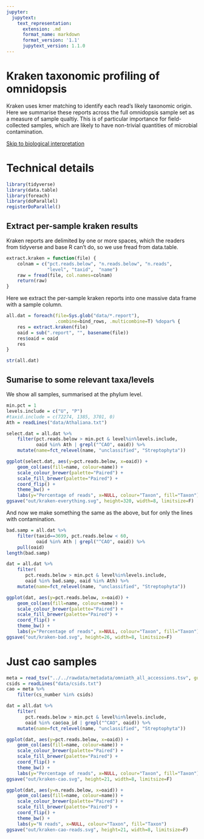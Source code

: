 ```yaml
---
jupyter:
  jupytext:
    text_representation:
      extension: .md
      format_name: markdown
      format_version: '1.1'
      jupytext_version: 1.1.0
---
```

        
# Kraken taxonomic profiling of omnidopsis

Kraken uses kmer matching to identify each read's likely taxonomic origin. Here we summarise these reports across the full omnidopsis sample set as a measure of sample qualtiy. This is of particular importance for field-collected samples, which are likely to have non-trivial quantities of microbial contamination.


[Skip to biological interpretation]()

# Technical details

```r
library(tidyverse)
library(data.table)
library(foreach)
library(doParallel)
registerDoParallel()
```

## Extract per-sample kraken results

Kraken reports are delimited by one or more spaces, which the readers from
tidyverse and base R can't do, so we use fread from data.table.

```r
extract.kraken = function(file) {
    colnam = c("pct.reads.below", "n.reads.below", "n.reads",
               "level", "taxid",  "name")
    raw = fread(file, col.names=colnam)
    return(raw)
}
```


Here we extract the per-sample kraken reports into one massive data frame
with a sample column.

```r
all.dat = foreach(file=Sys.glob("data/*.report"),
                  .combine=bind_rows, .multicombine=T) %dopar% {
    res = extract.kraken(file)
    oaid = sub(".report", "", basename(file))
    res$oaid = oaid
    res
}
```

```r
str(all.dat)
```


## Sumarise to some relevant taxa/levels


We show all samples, summarised at the phylum level.

```r
min.pct = 1
levels.include = c("U", "P")
#taxid.include = c(72274, 1385, 3701, 0)
Ath = readLines("data/Athaliana.txt")
```


```r
select.dat = all.dat %>%
    filter(pct.reads.below > min.pct & level%in%levels.include,
           oaid %in% Ath | grepl("^CAO", oaid)) %>%
    mutate(name=fct_relevel(name, "unclassified", "Streptophyta"))
```

```r
ggplot(select.dat, aes(y=pct.reads.below, x=oaid)) +
    geom_col(aes(fill=name, colour=name)) +
    scale_colour_brewer(palette="Paired") +
    scale_fill_brewer(palette="Paired") +
    coord_flip() +
    theme_bw() +
    labs(y="Percentage of reads", x=NULL, colour="Taxon", fill="Taxon")
ggsave("out/kraken-everything.svg", height=320, width=8, limitsize=F)
```

And now we make something the same as the above, but for only the lines with
contamination.

```r
bad.samp = all.dat %>%
    filter(taxid==3699, pct.reads.below < 60,
           oaid %in% Ath | grepl("^CAO", oaid)) %>%
    pull(oaid)
length(bad.samp)
```

```r
dat = all.dat %>%
    filter(
       pct.reads.below > min.pct & level%in%levels.include,
       oaid %in% bad.samp, oaid %in% Ath) %>%
    mutate(name=fct_relevel(name, "unclassified", "Streptophyta"))
```

```r
ggplot(dat, aes(y=pct.reads.below, x=oaid)) +
    geom_col(aes(fill=name, colour=name)) +
    scale_colour_brewer(palette="Paired") +
    scale_fill_brewer(palette="Paired") +
    coord_flip() +
    theme_bw() +
    labs(y="Percentage of reads", x=NULL, colour="Taxon", fill="Taxon")
ggsave("out/kraken-bad.svg", height=26, width=8, limitsize=F)
```


# Just cao samples

```r
meta = read_tsv("../../rawdata/metadata/omniath_all_accessions.tsv", guess_max=1e5)
csids = readLines("data/csids.txt")
cao = meta %>%
    filter(cs_number %in% csids)
```


```r
dat = all.dat %>%
    filter(
       pct.reads.below > min.pct & level%in%levels.include,
       oaid %in% cao$oa_id | grepl("^CAO", oaid)) %>%
    mutate(name=fct_relevel(name, "unclassified", "Streptophyta"))
```

```r
ggplot(dat, aes(y=pct.reads.below, x=oaid)) +
    geom_col(aes(fill=name, colour=name)) +
    scale_colour_brewer(palette="Paired") +
    scale_fill_brewer(palette="Paired") +
    coord_flip() +
    theme_bw() +
    labs(y="Percentage of reads", x=NULL, colour="Taxon", fill="Taxon")
ggsave("out/kraken-cao.svg", height=21, width=8, limitsize=F)
```

```r
ggplot(dat, aes(y=n.reads.below, x=oaid)) +
    geom_col(aes(fill=name, colour=name)) +
    scale_colour_brewer(palette="Paired") +
    scale_fill_brewer(palette="Paired") +
    coord_flip() +
    theme_bw() +
    labs(y="N reads", x=NULL, colour="Taxon", fill="Taxon")
ggsave("out/kraken-cao-reads.svg", height=21, width=8, limitsize=F)
```
